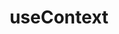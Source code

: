 ---
title: useContext
desc: Share global data across components without prop drilling using useContext.
---